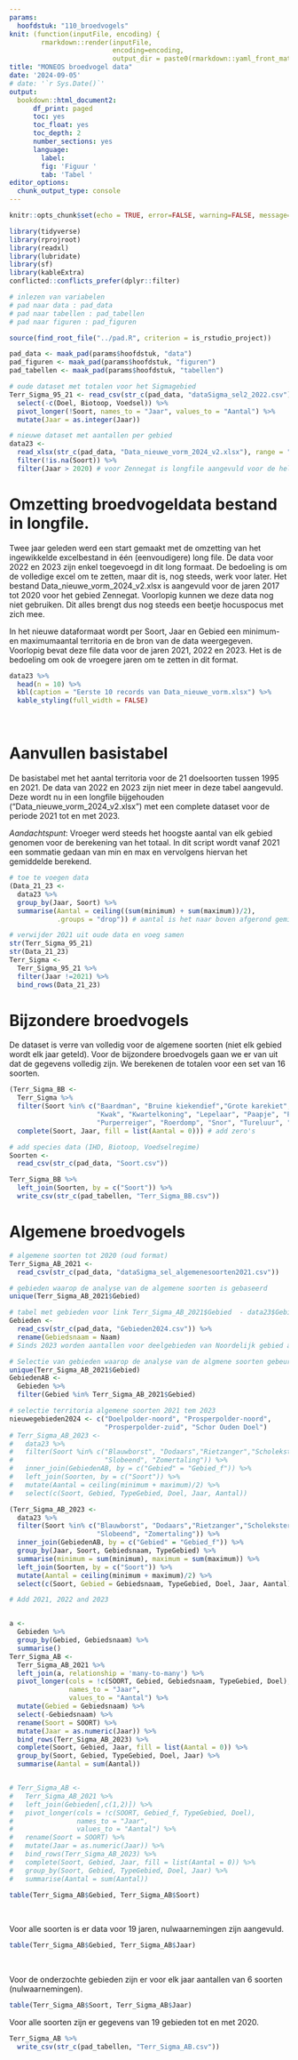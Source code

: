 ```yaml
---
params:
  hoofdstuk: "110_broedvogels"
knit: (function(inputFile, encoding) {
        rmarkdown::render(inputFile,
                          encoding=encoding,
                          output_dir = paste0(rmarkdown::yaml_front_matter(inputFile)$params$hoofdstuk, "/output"))})
title: "MONEOS broedvogel data"
date: '2024-09-05'
# date: '`r Sys.Date()`'
output: 
  bookdown::html_document2:
      df_print: paged
      toc: yes
      toc_float: yes
      toc_depth: 2
      number_sections: yes
      language:
        label:
        fig: 'Figuur '
        tab: 'Tabel '
editor_options: 
  chunk_output_type: console
---
```



```r

knitr::opts_chunk$set(echo = TRUE, error=FALSE, warning=FALSE, message=FALSE, cache=FALSE)

```


```r

library(tidyverse)
library(rprojroot)
library(readxl)
library(lubridate)
library(sf)
library(kableExtra)
conflicted::conflicts_prefer(dplyr::filter)
```


```r

# inlezen van variabelen
# pad naar data : pad_data
# pad naar tabellen : pad_tabellen
# pad naar figuren : pad_figuren

source(find_root_file("../pad.R", criterion = is_rstudio_project))

pad_data <- maak_pad(params$hoofdstuk, "data")
pad_figuren <- maak_pad(params$hoofdstuk, "figuren")
pad_tabellen <- maak_pad(params$hoofdstuk, "tabellen")

```

```r
# oude dataset met totalen voor het Sigmagebied
Terr_Sigma_95_21 <- read_csv(str_c(pad_data, "dataSigma_sel2_2022.csv"), na = c("na")) %>% 
  select(-c(Doel, Biotoop, Voedsel)) %>% 
  pivot_longer(!Soort, names_to = "Jaar", values_to = "Aantal") %>% 
  mutate(Jaar = as.integer(Jaar))

# nieuwe dataset met aantallen per gebied
data23 <- 
  read_xlsx(str_c(pad_data, "Data_nieuwe_vorm_2024_v2.xlsx"), range = "A1:G500") %>% 
  filter(!is.na(Soort)) %>% 
  filter(Jaar > 2020) # voor Zennegat is longfile aangevuld voor de hele periode, maar we gebruiken deze data nog niet.
```

# Omzetting broedvogeldata bestand in longfile.

Twee jaar geleden werd een start gemaakt met de omzetting van het ingewikkelde excelbestand in één (eenvoudigere) long file. De data voor 2022 en 2023 zijn enkel toegevoegd  in dit long formaat. De bedoeling is om de volledige excel om te zetten, maar dit is, nog steeds, werk voor later. Het bestand Data_nieuwe_vorm_2024_v2.xlsx is aangevuld voor de jaren 2017 tot 2020 voor het gebied Zennegat. Voorlopig kunnen we deze data nog niet gebruiken. Dit alles brengt dus nog steeds een beetje hocuspocus met zich mee.

In het nieuwe dataformaat wordt per Soort, Jaar en Gebied een minimum- en maximumaantal territoria en de bron van de data weergegeven. Voorlopig bevat deze file data voor de jaren 2021, 2022 en 2023. Het is de bedoeling om ook de vroegere jaren om te zetten in dit format.

```r
data23 %>% 
  head(n = 10) %>% 
  kbl(caption = "Eerste 10 records van Data_nieuwe_vorm.xlsx") %>% 
  kable_styling(full_width = FALSE)
```
<br/>


# Aanvullen basistabel  

De basistabel met het aantal territoria voor de 21 doelsoorten tussen 1995 en 2021. De data van 2022 en 2023 zijn niet meer in deze tabel aangevuld. Deze wordt nu in een longfile bijgehouden ("Data_nieuwe_vorm_2024_v2.xlsx") met een complete dataset voor de periode 2021 tot en met 2023.

*Aandachtspunt*: Vroeger werd steeds het hoogste aantal van elk gebied genomen voor de berekening van het totaal. In dit script wordt vanaf 2021 een sommatie gedaan van min en max en vervolgens hiervan het gemiddelde berekend.


```r
# toe te voegen data
(Data_21_23 <- 
  data23 %>%  
  group_by(Jaar, Soort) %>% 
  summarise(Aantal = ceiling((sum(minimum) + sum(maximum))/2),
            .groups = "drop")) # aantal is het naar boven afgerond gemiddelde van min en max

# verwijder 2021 uit oude data en voeg samen
str(Terr_Sigma_95_21)
str(Data_21_23)
Terr_Sigma <- 
  Terr_Sigma_95_21 %>% 
  filter(Jaar !=2021) %>% 
  bind_rows(Data_21_23)
```

# Bijzondere broedvogels

De dataset is verre van volledig voor de algemene soorten (niet elk gebied wordt elk jaar geteld). Voor de bijzondere broedvogels gaan we er van uit dat de gegevens volledig zijn. 
We berekenen de totalen voor een set van 16 soorten. 

```r
(Terr_Sigma_BB <- 
  Terr_Sigma %>% 
  filter(Soort %in% c("Baardman", "Bruine kiekendief","Grote karekiet","Grutto", "Kluut", 
                      "Kwak", "Kwartelkoning", "Lepelaar", "Paapje", "Porseleinhoen", 
                      "Purperreiger", "Roerdomp", "Snor", "Tureluur", "Woudaap", "Zomertaling")) %>% 
  complete(Soort, Jaar, fill = list(Aantal = 0))) # add zero's

# add species data (IHD, Biotoop, Voedselregime)
Soorten <- 
  read_csv(str_c(pad_data, "Soort.csv"))

Terr_Sigma_BB %>% 
  left_join(Soorten, by = c("Soort")) %>% 
  write_csv(str_c(pad_tabellen, "Terr_Sigma_BB.csv"))
```


# Algemene broedvogels

```r
# algemene soorten tot 2020 (oud format)
Terr_Sigma_AB_2021 <- 
  read_csv(str_c(pad_data, "dataSigma_sel_algemenesoorten2021.csv"))

# gebieden waarop de analyse van de algemene soorten is gebaseerd
unique(Terr_Sigma_AB_2021$Gebied)

# tabel met gebieden voor link Terr_Sigma_AB_2021$Gebied  - data23$Gebied
Gebieden <- 
  read_csv(str_c(pad_data, "Gebieden2024.csv")) %>% 
  rename(Gebiedsnaam = Naam)
# Sinds 2023 worden aantallen voor deelgebieden van Noordelijk gebied apart ingegeven. 

# Selectie van gebieden waarop de analyse van de algmene soorten gebeurt
unique(Terr_Sigma_AB_2021$Gebied)
GebiedenAB <- 
  Gebieden %>% 
  filter(Gebied %in% Terr_Sigma_AB_2021$Gebied)

# selectie territoria algemene soorten 2021 tem 2023
nieuwegebieden2024 <- c("Doelpolder-noord", "Prosperpolder-noord", 
                        "Prosperpolder-zuid", "Schor Ouden Doel")
# Terr_Sigma_AB_2023 <- 
#   data23 %>% 
#   filter(Soort %in% c("Blauwborst", "Dodaars","Rietzanger","Scholekster", 
#                       "Slobeend", "Zomertaling")) %>% 
#   inner_join(GebiedenAB, by = c("Gebied" = "Gebied_f")) %>% 
#   left_join(Soorten, by = c("Soort")) %>% 
#   mutate(Aantal = ceiling(minimum + maximum)/2) %>% 
#   select(c(Soort, Gebied, TypeGebied, Doel, Jaar, Aantal))

(Terr_Sigma_AB_2023 <- 
  data23 %>% 
  filter(Soort %in% c("Blauwborst", "Dodaars","Rietzanger","Scholekster", 
                      "Slobeend", "Zomertaling")) %>% 
  inner_join(GebiedenAB, by = c("Gebied" = "Gebied_f")) %>% 
  group_by(Jaar, Soort, Gebiedsnaam, TypeGebied) %>% 
  summarise(minimum = sum(minimum), maximum = sum(maximum)) %>% 
  left_join(Soorten, by = c("Soort")) %>% 
  mutate(Aantal = ceiling(minimum + maximum)/2) %>% 
  select(c(Soort, Gebied = Gebiedsnaam, TypeGebied, Doel, Jaar, Aantal)))

# Add 2021, 2022 and 2023


a <- 
  Gebieden %>% 
  group_by(Gebied, Gebiedsnaam) %>% 
  summarise()
Terr_Sigma_AB <- 
  Terr_Sigma_AB_2021 %>% 
  left_join(a, relationship = 'many-to-many') %>% 
  pivot_longer(cols = !c(SOORT, Gebied, Gebiedsnaam, TypeGebied, Doel),
               names_to = "Jaar",
               values_to = "Aantal") %>% 
  mutate(Gebied = Gebiedsnaam) %>% 
  select(-Gebiedsnaam) %>% 
  rename(Soort = SOORT) %>% 
  mutate(Jaar = as.numeric(Jaar)) %>% 
  bind_rows(Terr_Sigma_AB_2023) %>% 
  complete(Soort, Gebied, Jaar, fill = list(Aantal = 0)) %>% 
  group_by(Soort, Gebied, TypeGebied, Doel, Jaar) %>% 
  summarise(Aantal = sum(Aantal))


# Terr_Sigma_AB <- 
#   Terr_Sigma_AB_2021 %>% 
#   left_join(Gebieden[,c(1,2)]) %>% 
#   pivot_longer(cols = !c(SOORT, Gebied_f, TypeGebied, Doel),
#                names_to = "Jaar",
#                values_to = "Aantal") %>% 
#   rename(Soort = SOORT) %>% 
#   mutate(Jaar = as.numeric(Jaar)) %>% 
#   bind_rows(Terr_Sigma_AB_2023) %>% 
#   complete(Soort, Gebied, Jaar, fill = list(Aantal = 0)) %>% 
#   group_by(Soort, Gebied, TypeGebied, Doel, Jaar) %>% 
#   summarise(Aantal = sum(Aantal))
```

```r
table(Terr_Sigma_AB$Gebied, Terr_Sigma_AB$Soort)

```
<br/>

Voor alle soorten is er data voor 19 jaren, nulwaarnemingen zijn aangevuld.

```r
table(Terr_Sigma_AB$Gebied, Terr_Sigma_AB$Jaar)
```
<br/>

Voor de onderzochte gebieden zijn er voor elk jaar aantallen van 6 soorten (nulwaarnemingen).


```r
table(Terr_Sigma_AB$Soort, Terr_Sigma_AB$Jaar)
```

Voor alle soorten zijn er gegevens van 19 gebieden tot en met 2020. 

```r

Terr_Sigma_AB %>% 
  write_csv(str_c(pad_tabellen, "Terr_Sigma_AB.csv"))
```





